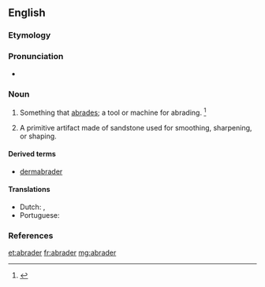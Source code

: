 ==English==

===Etymology===
{{suffix|abrade|er|lang=en}}

===Pronunciation===
* {{a|US}} {{IPA|/əˈbɹeɪ.dɚ/|lang=en}}

===Noun===
{{en-noun}}

# Something that [[abrade|abrades]]; a tool or machine for abrading. {{defdate|First attested in the late 19<sup>th</sup> century.}}<ref>{{R:SOED5|page=7}}</ref>
# {{label|en|archaeology}} A primitive artifact made of sandstone used for smoothing, sharpening, or shaping.

====Derived terms====
* [[dermabrader]]

====Translations====
{{trans-top|tool or machine for abrading}}
* Dutch: {{t+|nl|schuurmachine|f}}, {{t|nl|schuurwerktuig|n}}
* Portuguese: {{t|pt|abrasor|m}}
{{trans-mid}}
{{trans-bottom}}

===References===
<references/>

[[et:abrader]]
[[fr:abrader]]
[[mg:abrader]]